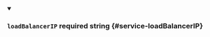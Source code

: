 
<details className="config-field" data-expandable="false" open>
<summary>

### `loadBalancerIP` <span className="config-field-required" data-required="false">required</span> <span className="config-field-type">string</span> <span className="config-field-default"></span> <span className="config-field-enum"></span> {#service-loadBalancerIP}



</summary>



</details>
